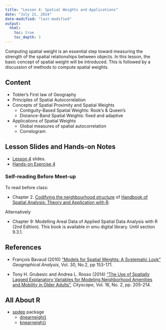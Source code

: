 ```yaml
---
title: "Lesson 4: Spatial Weights and Applications"
date: "July 21, 2024"
date-modified: "last-modified"
output:
  html:
    toc: true
    toc_depth: 3
---
```


Computing spatial weight is an essential step toward measuring the strength of the spatial relationships between objects. In this lesson, the basic concept of spatial weight will be introduced. This is followed by a discussion of methods to compute spatial weights.

## Content

-   Tobler's First law of Geography
-   Principles of Spatial Autocorrelation
-   Concepts of Spatial Proximity and Spatial Weights
    -   Contiguity-Based Spatial Weights: Rook's & Queen's
    -   Distance-Band Spatial Weights: fixed and adaptive
-   Applications of Spatial Weights
    -   Global measures of spatial autocorrelation
    -   Correlogram

## Lesson Slides and Hands-on Notes

-   [Lesson 4](../lesson/Lesson04/Lesson04-Spatial_Weights.html) slides.
-   [Hands-on Exercise 4](https://r4gdsa.netlify.app/chap08.html)

### Self-reading Before Meet-up

To read before class:

-   Chapter 2. [Codifying the neighbourhood structure](https://www.insee.fr/en/statistiques/fichier/3635545/imet131-f-chapitre-2.pdf) of [Handbook of Spatial Analysis: Theory and Application with R](https://www.insee.fr/en/information/3635545).

Alternatively

-   Chapter 9: Modelling Areal Data of Applied Spatial Data Analysis with R (2nd Edition). This book is available in smu digital library. Until section 9.3.1.

## References

-   François Bavaud (2010) ["Models for Spatial Weights: A Systematic Look"](https://onlinelibrary.wiley.com/doi/abs/10.1111/j.1538-4632.1998.tb00394.x) *Geographical Analysis*, Vol. 30, No.2, pp 153-171.

-   Tony H. Grubesic and Andrea L. Rosso (2014) ["The Use of Spatially Lagged Explanatory Variables for Modeling Neighborhood Amenities and Mobility in Older Adults"](https://www-jstor-org.libproxy.smu.edu.sg/stable/26326897?sid=primo&seq=1#metadata_info_tab_contents), *Cityscape*, Vol. 16, No. 2, pp. 205-214.

## All About R

-   [spdep](https://r-spatial.github.io/spdep/articles/CO69.html) package
    -   [dnearneigh()](https://r-spatial.github.io/spdep/reference/dnearneigh.html)
    -   [knearneigh()](https://r-spatial.github.io/spdep/reference/knearneigh.html)
